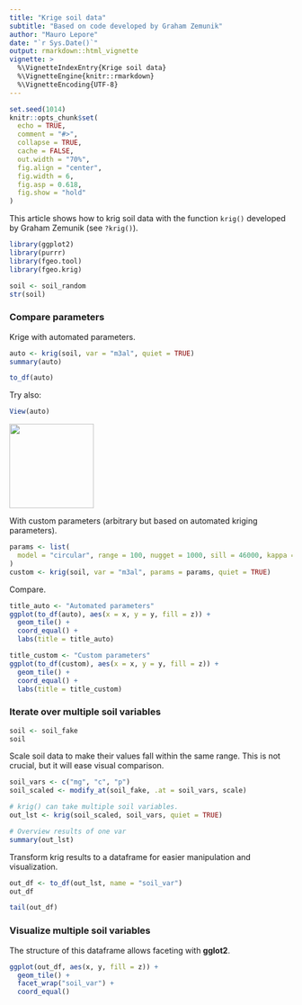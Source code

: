 ```yaml
---
title: "Krige soil data"
subtitle: "Based on code developed by Graham Zemunik"
author: "Mauro Lepore"
date: "`r Sys.Date()`"
output: rmarkdown::html_vignette
vignette: >
  %\VignetteIndexEntry{Krige soil data}
  %\VignetteEngine{knitr::rmarkdown}
  %\VignetteEncoding{UTF-8}
---
```


```r
set.seed(1014)
knitr::opts_chunk$set(
  echo = TRUE,
  comment = "#>",
  collapse = TRUE,
  cache = FALSE,
  out.width = "70%",
  fig.align = "center",
  fig.width = 6,
  fig.asp = 0.618,
  fig.show = "hold"
)
```

This article shows how to krig soil data with the function `krig()` developed by Graham Zemunik (see `?krig()`).

```r
library(ggplot2)
library(purrr)
library(fgeo.tool)
library(fgeo.krig)
```

```r
soil <- soil_random
str(soil)
```

### Compare parameters

Krige with automated parameters.

```r
auto <- krig(soil, var = "m3al", quiet = TRUE)
summary(auto)
```

```r
to_df(auto)
```

Try also:

```R
View(auto)
```

<img src="https://i.imgur.com/mhOYx6S.png" align="center" height=150 />

With custom parameters (arbitrary but based on automated kriging parameters).

```r
params <- list(
  model = "circular", range = 100, nugget = 1000, sill = 46000, kappa = 0.5
)
custom <- krig(soil, var = "m3al", params = params, quiet = TRUE)
```

Compare.

```r
title_auto <- "Automated parameters"
ggplot(to_df(auto), aes(x = x, y = y, fill = z)) +
  geom_tile() + 
  coord_equal() +
  labs(title = title_auto)

title_custom <- "Custom parameters"
ggplot(to_df(custom), aes(x = x, y = y, fill = z)) +
  geom_tile() + 
  coord_equal() +
  labs(title = title_custom)
```

### Iterate over multiple soil variables

```r
soil <- soil_fake
soil
```

Scale soil data to make their values fall within the same range. This is not crucial, but it will ease visual comparison.

```r
soil_vars <- c("mg", "c", "p")
soil_scaled <- modify_at(soil_fake, .at = soil_vars, scale)
```

```r
# krig() can take multiple soil variables.
out_lst <- krig(soil_scaled, soil_vars, quiet = TRUE)

# Overview results of one var
summary(out_lst)
```

Transform krig results to a dataframe for easier manipulation and visualization.

```r
out_df <- to_df(out_lst, name = "soil_var")
out_df

tail(out_df)
```


### Visualize multiple soil variables

The structure of this dataframe allows faceting with __gglot2__.

```r
ggplot(out_df, aes(x, y, fill = z)) +
  geom_tile() +
  facet_wrap("soil_var") +
  coord_equal()
```
